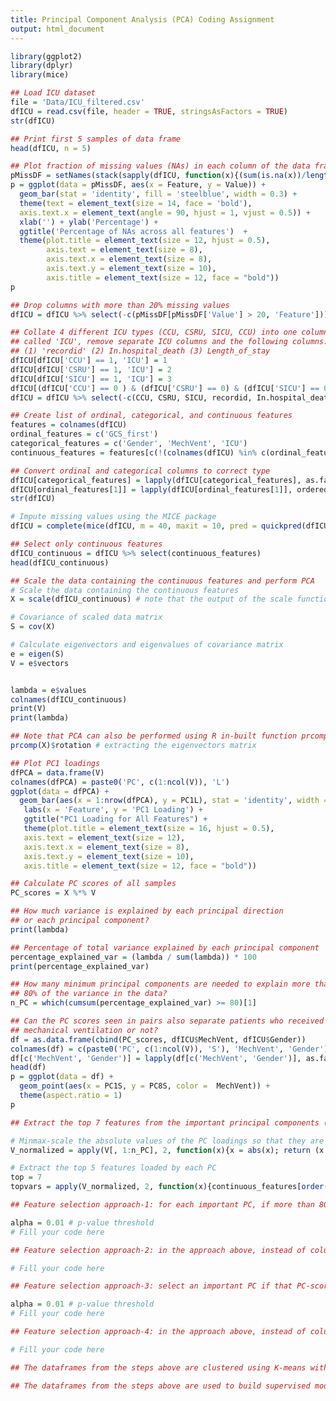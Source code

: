 ```yaml
---
title: Principal Component Analysis (PCA) Coding Assignment
output: html_document
---
```


```r
library(ggplot2)
library(dplyr)
library(mice)
```

```r
## Load ICU dataset
file = 'Data/ICU_filtered.csv'
dfICU = read.csv(file, header = TRUE, stringsAsFactors = TRUE)
str(dfICU)
```

```r
## Print first 5 samples of data frame
head(dfICU, n = 5)
```

```r
## Plot fraction of missing values (NAs) in each column of the data frame
pMissDF = setNames(stack(sapply(dfICU, function(x){(sum(is.na(x))/length(x))*100}))[2:1], c('Feature','Value'))
p = ggplot(data = pMissDF, aes(x = Feature, y = Value)) +
  geom_bar(stat = 'identity', fill = 'steelblue', width = 0.3) +
  theme(text = element_text(size = 14, face = 'bold'),
  axis.text.x = element_text(angle = 90, hjust = 1, vjust = 0.5)) +
  xlab('') + ylab('Percentage') +
  ggtitle('Percentage of NAs across all features')  +
  theme(plot.title = element_text(size = 12, hjust = 0.5),
        axis.text = element_text(size = 8),
        axis.text.x = element_text(size = 8),
        axis.text.y = element_text(size = 10),
        axis.title = element_text(size = 12, face = "bold"))
p
```

```r
## Drop columns with more than 20% missing values
dfICU = dfICU %>% select(-c(pMissDF[pMissDF['Value'] > 20, 'Feature']))
```

```r
## Collate 4 different ICU types (CCU, CSRU, SICU, CCU) into one column
## called 'ICU', remove separate ICU columns and the following columns:
## (1) 'recordid' (2) In.hospital_death (3) Length_of_stay
dfICU[dfICU['CCU'] == 1, 'ICU'] = 1
dfICU[dfICU['CSRU'] == 1, 'ICU'] = 2
dfICU[dfICU['SICU'] == 1, 'ICU'] = 3
dfICU[(dfICU['CCU'] == 0 ) & (dfICU['CSRU'] == 0) & (dfICU['SICU'] == 0), 'ICU'] = 4
dfICU = dfICU %>% select(-c(CCU, CSRU, SICU, recordid, In.hospital_death, Length_of_stay))
```

```r
## Create list of ordinal, categorical, and continuous features
features = colnames(dfICU)
ordinal_features = c('GCS_first')
categorical_features = c('Gender', 'MechVent', 'ICU')
continuous_features = features[c(!(colnames(dfICU) %in% c(ordinal_features, categorical_features)))]
```

```r
## Convert ordinal and categorical columns to correct type
dfICU[categorical_features] = lapply(dfICU[categorical_features], as.factor)
dfICU[ordinal_features[1]] = lapply(dfICU[ordinal_features[1]], ordered, levels = seq(max(dfICU$GCS_first[!is.na(dfICU$GCS_first)]), min(dfICU$GCS_first[!is.na(dfICU$GCS_first)]), -1))
str(dfICU)
```

```r
# Impute missing values using the MICE package
dfICU = complete(mice(dfICU, m = 40, maxit = 10, pred = quickpred(dfICU, minpuc = 0.25), seed = 500))
```

```r
## Select only continuous features
dfICU_continuous = dfICU %>% select(continuous_features)
head(dfICU_continuous)
```

```r
## Scale the data containing the continuous features and perform PCA
# Scale the data containing the continuous features
X = scale(dfICU_continuous) # note that the output of the scale function is a matrix

# Covariance of scaled data matrix
S = cov(X) 

# Calculate eigenvectors and eigenvalues of covariance matrix
e = eigen(S) 
V = e$vectors


lambda = e$values
colnames(dfICU_continuous)
print(V)
print(lambda)
```

```r
## Note that PCA can also be performed using R in-built function prcomp()
prcomp(X)$rotation # extracting the eigenvectors matrix
```

```r
## Plot PC1 loadings
dfPCA = data.frame(V)
colnames(dfPCA) = paste0('PC', c(1:ncol(V)), 'L')
ggplot(data = dfPCA) +
  geom_bar(aes(x = 1:nrow(dfPCA), y = PC1L), stat = 'identity', width = 0.3, fill = 'steelblue') +
   labs(x = 'Feature', y = 'PC1 Loading') +
   ggtitle("PC1 Loading for All Features") +
   theme(plot.title = element_text(size = 16, hjust = 0.5),
   axis.text = element_text(size = 12),
   axis.text.x = element_text(size = 8),
   axis.text.y = element_text(size = 10),
   axis.title = element_text(size = 12, face = "bold"))
```


```r
## Calculate PC scores of all samples
PC_scores = X %*% V
```

```r
## How much variance is explained by each principal direction
## or each principal component?
print(lambda)
```

```r
## Percentage of total variance explained by each principal component
percentage_explained_var = (lambda / sum(lambda)) * 100
print(percentage_explained_var)
```


```r
## How many minimum principal components are needed to explain more than
## 80% of the variance in the data?
n_PC = which(cumsum(percentage_explained_var) >= 80)[1]
```

```r
## Can the PC scores seen in pairs also separate patients who received
## mechanical ventilation or not?
df = as.data.frame(cbind(PC_scores, dfICU$MechVent, dfICU$Gender))
colnames(df) = c(paste0('PC', c(1:ncol(V)), 'S'), 'MechVent', 'Gender')
df[c('MechVent', 'Gender')] = lapply(df[c('MechVent', 'Gender')], as.factor)
head(df)
p = ggplot(data = df) +
  geom_point(aes(x = PC1S, y = PC8S, color =  MechVent)) +
  theme(aspect.ratio = 1)
p
```

```r
## Extract the top 7 features from the important principal components (Pc) that were identified earlier using the minimum-of-eighty-percent-variance threshold

# Minmax-scale the absolute values of the PC loadings so that they are in the range 0 to 1
V_normalized = apply(V[, 1:n_PC], 2, function(x){x = abs(x); return (x - min(x))/(max(x)-min(x))})

# Extract the top 5 features loaded by each PC
top = 7
topvars = apply(V_normalized, 2, function(x){continuous_features[order(-x)[1:top]]})
```

```r
## Feature selection approach-1: for each important PC, if more than 80% of the top features' loadings for that PC are significantly different among the two MechVent groups (0=no ventilation, 1=ventilation) using the Kruskal-Wallis test, then that PC is selected. At the end of this approach, a certain number of the important PCs will be selected such that the corresponding PC-scores for the samples will be column-joined with the ordinal and categorical features to form the final dataframe that will be used for clustering.

alpha = 0.01 # p-value threshold
# Fill your code here
```

```r
## Feature selection approach-2: in the approach above, instead of column-binding the selected PC scores, first select the features that are common to the important PCs that are selected and column-bind those feature values with the ordinal and categorical features to create the final dataframe for clustering.

# Fill your code here
```

```r
## Feature selection approach-3: select an important PC if that PC-scores are significantly different among the two MechVent groups (0=no ventilation, 1=ventilation) using the Kruskal-Wallis test. At the end of this approach, a certain number of the important PCs will be selected such that the corresponding PC-scores for the samples will be column-joined with the ordinal and categorical features to form the final dataframe that will be used for clustering.

alpha = 0.01 # p-value threshold
# Fill your code here
```

```r
## Feature selection approach-4: in the approach above, instead of column-binding the selected PC scores, first select the features that are common to the important PCs that are selected and column-bind those feature values with the ordinal and categorical features to create the final dataframe for clustering.

# Fill your code here
```

```r
## The dataframes from the steps above are clustered using K-means with a custom distance metric (extension of Gower's distance). This will be implemented in Python.
```

```r
## The dataframes from the steps above are used to build supervised models with MechVent as the target variable. This will also be implemented in Python.
```

